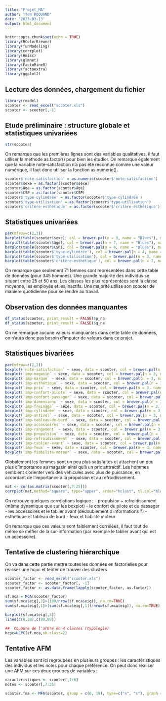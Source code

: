 ```yaml
---
title: "Projet_MA"
author: "Tom ROQUAND"
date: '2023-03-13'
output: html_document
---
```


```r
knitr::opts_chunk$set(echo = TRUE)
library(RColorBrewer)
library(funModeling)
library(corrplot)
library(Hmisc)
library(glmnet)
library(FactoMineR)
library(factoextra)
library(ggplot2)
```

## Lecture des données, chargement du fichier
```r
library(readxl)
scooter <- read_excel("scooter.xls")
scooter <- scooter[,-1]
```

## Etude préliminaire : structure globale et statistiques univariées
```r
str(scooter)
```
On remarque que les premières lignes sont des variables qualitatives, il faut utiliser la méthode as.factor() pour bien les étudier. 
On remarque également que la variable note-satisfaction n'a pas été reconnue comme une valeur numérique, il faut donc utiliser la fonction as.numeric().

```r
scooter$'note-satisfaction' = as.numeric(scooter$'note-satisfaction')
scooter$sexe = as.factor(scooter$sexe)
scooter$âge = as.factor(scooter$âge)
scooter$CSP = as.factor(scooter$CSP)
scooter$'type-cylindrée' = as.factor(scooter$'type-cylindrée')
scooter$'type-utilisation' = as.factor(scooter$'type-utilisation')
scooter$'critère-esthétique' = as.factor(scooter$'critère-esthétique')
```

## Statistiques univariées 
```r
par(mfrow=c(2,3))
barplot(table(scooter$sexe), col = brewer.pal(n = 3, name = "Blues"), main = "Sexe")
barplot(table(scooter$âge), col = brewer.pal(n = 7, name = "Blues"), main = "Age")
barplot(table(scooter$CSP), col = brewer.pal(n = 6, name = "Blues"), main = "CSP")
barplot(table(scooter$'type-cylindrée'), col = brewer.pal(n = 4, name = "Blues"), main = "Cylindrée")
barplot(table(scooter$'type-utilisation'), col = brewer.pal(n = 3, name = "Blues"), main = "Utilisation")
barplot(table(scooter$'critère-esthétique'), col = brewer.pal(n = 7, name = "Blues"), main = "Critère Esthétique")
```
On remarque que seulement 71 femmes sont représentées dans cette table de données (pour 345 hommes). Une grande majorité des individus se situent entre 25 et 50 ans. Les classes les plus représentées sont la classe moyenne, les employés et les inactifs. Une majorité utilise son scooter de manière quotidienne pour se rendre au travail. 

## Observation des données manquantes
```r
df_status(scooter, print_result = FALSE)$p_na
df_status(scooter, print_result = FALSE)$q_na
```
On ne remarque aucune valeurs manquantes dans cette table de données, on n'aura donc pas besoin d'imputer de valeurs dans ce projet. 

## Statistiques bivariées
```r
par(mfrow=c(2,2))
boxplot(`note-satisfaction` ~ sexe, data = scooter, col = brewer.pal(n = 3, name = "Blues"))
boxplot(`imp-magasin` ~ sexe, data = scooter, col = brewer.pal(n = 3, name = "Blues"))
boxplot(`imp-marque` ~ sexe, data = scooter, col = brewer.pal(n = 3, name = "Blues"))
boxplot(`imp-esthétique` ~ sexe, data = scooter, col = brewer.pal(n = 3, name = "Blues"))
boxplot(`imp-prix` ~ sexe, data = scooter, col = brewer.pal(n = 3, name = "Blues"))
boxplot(`imp-confort-pilote` ~ sexe, data = scooter, col = brewer.pal(n = 3, name = "Blues"))
boxplot(`imp-confort-passager` ~ sexe, data = scooter, col = brewer.pal(n = 3, name = "Blues"))
boxplot(`imp-dimensions` ~ sexe, data = scooter, col = brewer.pal(n = 3, name = "Blues"))
boxplot(`imp-freinage` ~ sexe, data = scooter, col = brewer.pal(n = 3, name = "Blues"))
boxplot(`imp-cylindrée` ~ sexe, data = scooter, col = brewer.pal(n = 3, name = "Blues"))
boxplot(`imp-antivol` ~ sexe, data = scooter, col = brewer.pal(n = 3, name = "Blues"))
boxplot(`imp-tableau-de-bord` ~ sexe, data = scooter, col = brewer.pal(n = 3, name = "Blues"))
boxplot(`imp-accessoires` ~ sexe, data = scooter, col = brewer.pal(n = 3, name = "Blues"))
boxplot(`imp-rangement` ~ sexe, data = scooter, col = brewer.pal(n = 3, name = "Blues"))
boxplot(`imp-propulsion` ~ sexe, data = scooter, col = brewer.pal(n = 3, name = "Blues"))
boxplot(`imp-refroidissement` ~ sexe, data = scooter, col = brewer.pal(n = 3, name = "Blues"))
boxplot(`imp-tablier-avant` ~ sexe, data = scooter, col = brewer.pal(n = 3, name = "Blues"))
boxplot(`imp-feux` ~ sexe, data = scooter, col = brewer.pal(n = 3, name = "Blues"))
boxplot(`imp-fiabilité-moteur` ~ sexe, data = scooter, col = brewer.pal(n = 3, name = "Blues"))
```
Globalement les femmes sont un peu plus satisfaites et attachent un peu plus d'importance au magasin ainsi qu'à un prix atttractif. Les hommes semblent s'orienter vers des véhicules avec plus de puissance, en accordant de l'importance à la propulsion et au refroidissement.

```r
mat <- cor(as.matrix(scooter[,7:25]))
corrplot(mat,method="square", type="upper", order="hclust", tl.col="black")
```
On retrouve quelques corrélations logique : 
  - propulsion ~ refroidissement (même dynamique que sur les boxplot)
  - le confort du pilote et du passager
  - les accessoires et le tablier avant (dédoublement d'informations ?)
  - esthétique et tableau de bord 
  - feux et fiabilité moteur

On remarque que ces valeurs sont faiblement corrélées, il faut tout de même se méfier de la sur-information (par exemple le tablier avant qui est un accessoire). 


## Tentative de clustering hiérarchique
On va dans cette partie mettre toutes les données en factorielles pour réaliser une hcpc et tenter de trouver des clusters

```r
scooter_factor <- read_excel("scooter.xls")
scooter_factor <- scooter_factor[, -1]
scooter_factor <- as.data.frame(lapply(scooter_factor, as.factor))

sf.mca = MCA(scooter_factor)
sum(sf.mca$eig[,2]>(100/nrow(sf.mca$eig)), na.rm=TRUE)
sum(sf.mca$eig[,1]>(sum(sf.mca$eig[,1])/nrow(sf.mca$eig)), na.rm=TRUE)

barplot(sf.mca$eig[,3])
lines(c(0,20),c(80,80))

##  Coupure de l'arbre en 4 classes (typologie)
hcpc=HCPC(sf.mca,nb.clust=2)
```

## Tentative AFM
Les variables sont ici regroupées en plusieurs groupes : les caractéristiques des individus et les notes pour chaque préférence. On peut donc réaliser une AFM sur ces deux groupes de variables : 

```r
caracteristiques <- scooter[,1:6]
notes <- scooter[,7:25]

scooter.fma <- MFA(scooter, group = c(6, 19), type=c("n", "s"), graph = TRUE)
```



